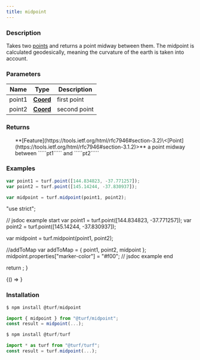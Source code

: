```yaml
---
title: midpoint
---
```



### Description

Takes two [points](https://tools.ietf.org/html/rfc7946#section-3.1.2) and returns a point midway between them.
The midpoint is calculated geodesically, meaning the curvature of the earth is taken into account.

### Parameters

| Name   | Type                                                           | Description  |
| ------ | -------------------------------------------------------------- | ------------ |
| point1 | **[Coord](https://tools.ietf.org/html/rfc7946#section-3.1.1)** | first point  |
| point2 | **[Coord](https://tools.ietf.org/html/rfc7946#section-3.1.1)** | second point |

### Returns

<ul>
  **[Feature](https://tools.ietf.org/html/rfc7946#section-3.2)\<[Point](https://tools.ietf.org/html/rfc7946#section-3.1.2)>** a point midway between `````pt1````` and `````pt2`````

</ul>

### Examples

```javascript
var point1 = turf.point([144.834823, -37.771257]);
var point2 = turf.point([145.14244, -37.830937]);

var midpoint = turf.midpoint(point1, point2);
```

  "use strict";

  // jsdoc example start
  var point1 = turf.point([144.834823, -37.771257]);
  var point2 = turf.point([145.14244, -37.830937]);

  var midpoint = turf.midpoint(point1, point2);

  //addToMap
  var addToMap = { point1, point2, midpoint };
  midpoint.properties["marker-color"] = "#f00";
  // jsdoc example end

  return <ExampleMap addToMap={addToMap} />;
}

<!-- prettier-ignore -->
<BrowserOnly>{() => <Map0 />}</BrowserOnly>

### Installation

```javascript
$ npm install @turf/midpoint

import { midpoint } from "@turf/midpoint";
const result = midpoint(...);
```

```javascript
$ npm install @turf/turf

import * as turf from "@turf/turf";
const result = turf.midpoint(...);
```
